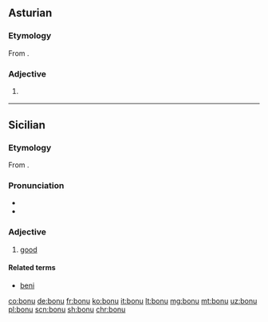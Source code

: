 ==Asturian==

===Etymology===
From {{etyl|la|ast}} {{m|la|bonus}}.

===Adjective===
{{ast-adj|bon}}

# {{l|en|good}} {{gloss|acting in the interest of good; ethical good intentions}}

----

==Sicilian==

===Etymology===
From {{etyl|la|scn}} {{m|la|bonus}}.

===Pronunciation===
* {{IPA|/ˈbɔ.nu/|lang=scn}}
* {{hyphenation|bò|nu|lang=scn}}

===Adjective===
{{scn-adj|bon|u|a|i}}

# [[good]]

====Related terms====
* [[beni]]

[[co:bonu]]
[[de:bonu]]
[[fr:bonu]]
[[ko:bonu]]
[[it:bonu]]
[[lt:bonu]]
[[mg:bonu]]
[[mt:bonu]]
[[uz:bonu]]
[[pl:bonu]]
[[scn:bonu]]
[[sh:bonu]]
[[chr:bonu]]